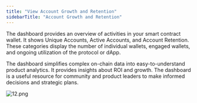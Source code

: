```yaml
---
title: "View Account Growth and Retention"
sidebarTitle: "Account Growth and Retention"
---
```


The dashboard provides an overview of activities in your smart contract wallet. It shows Unique Accounts, Active Accounts, and Account Retention. These categories display the number of individual wallets, engaged wallets, and ongoing utilization of the protocol or dApp. 

The dashboard simplifies complex on-chain data into easy-to-understand product analytics. It provides insights about ROI and growth. The dashboard is a useful resource for community and product leaders to make informed decisions and strategic plans.

![12.png](https://s3-us-west-2.amazonaws.com/secure.notion-static.com/da22f187-51df-40a7-a249-18d26ddb8737/12.png)
